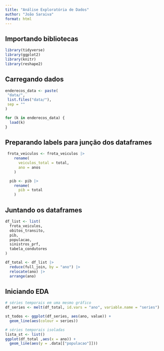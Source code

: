 ```yaml
---
title: "Análise Exploratória de Dados"
author: "João Saraiva"
format: html
---
```


## Importando bibliotecas

```r
library(tidyverse)
library(ggplot2)
library(knitr)
library(reshape2)
```

## Carregando dados

```r
enderecos_data <- paste(
 "data/",
 list.files("data/"),
 sep = ""
)

for (k in enderecos_data) {
  load(k)
}
```

## Preparando labels para junção dos dataframes

```r
 frota_veiculos <- frota_veiculos |> 
    rename(
      veiculos_total = total,
      ano = anos
    )

  pib <- pib |> 
    rename(
      pib = total
    )
```

## Juntando os dataframes

```r
df_list <- list(
  frota_veiculos,
  obitos_transito,
  pib,
  populacao,
  sinistros_prf,
  tabela_condutores
)

df_total <- df_list |> 
  reduce(full_join, by = "ano") |> 
  relocate(ano) |> 
  arrange(ano)
```

## Iniciando EDA

```r
# séries temporais em uma mesmo gráfico
df_series <- melt(df_total, id.vars = "ano", variable.name = "series")

st_todos <- ggplot(df_series, aes(ano, value)) +
  geom_line(aes(colour = series))

# séries temporais isoladas
lista_st <- list()
ggplot(df_total ,aes(x = ano)) +
  geom_line(aes(y = .data[["populacao"]]))

```